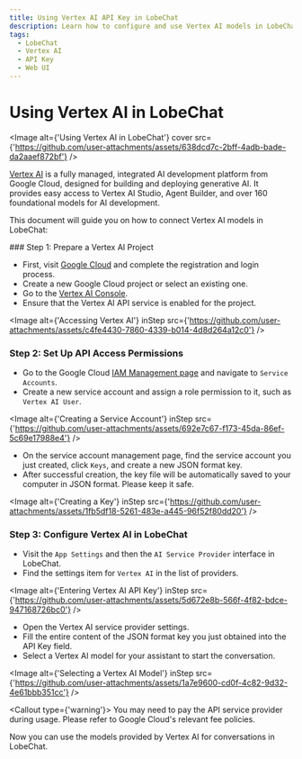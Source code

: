 ```yaml
---
title: Using Vertex AI API Key in LobeChat
description: Learn how to configure and use Vertex AI models in LobeChat, get an API key, and start a conversation.
tags:
  - LobeChat
  - Vertex AI
  - API Key
  - Web UI
---
```


# Using Vertex AI in LobeChat

<Image alt={'Using Vertex AI in LobeChat'} cover src={'https://github.com/user-attachments/assets/638dcd7c-2bff-4adb-bade-da2aaef872bf'} />

[Vertex AI](https://cloud.google.com/vertex-ai) is a fully managed, integrated AI development platform from Google Cloud, designed for building and deploying generative AI. It provides easy access to Vertex AI Studio, Agent Builder, and over 160 foundational models for AI development.

This document will guide you on how to connect Vertex AI models in LobeChat:

<Steps>
  ### Step 1: Prepare a Vertex AI Project

  - First, visit [Google Cloud](https://console.cloud.google.com/) and complete the registration and login process.
  - Create a new Google Cloud project or select an existing one.
  - Go to the [Vertex AI Console](https://console.cloud.google.com/vertex-ai).
  - Ensure that the Vertex AI API service is enabled for the project.

  <Image alt={'Accessing Vertex AI'} inStep src={'https://github.com/user-attachments/assets/c4fe4430-7860-4339-b014-4d8d264a12c0'} />

  ### Step 2: Set Up API Access Permissions

  - Go to the Google Cloud [IAM Management page](https://console.cloud.google.com/iam-admin/serviceaccounts) and navigate to `Service Accounts`.
  - Create a new service account and assign a role permission to it, such as `Vertex AI User`.

  <Image alt={'Creating a Service Account'} inStep src={'https://github.com/user-attachments/assets/692e7c67-f173-45da-86ef-5c69e17988e4'} />

  - On the service account management page, find the service account you just created, click `Keys`, and create a new JSON format key.
  - After successful creation, the key file will be automatically saved to your computer in JSON format. Please keep it safe.

  <Image alt={'Creating a Key'} inStep src={'https://github.com/user-attachments/assets/1fb5df18-5261-483e-a445-96f52f80dd20'} />

  ### Step 3: Configure Vertex AI in LobeChat

  - Visit the `App Settings` and then the `AI Service Provider` interface in LobeChat.
  - Find the settings item for `Vertex AI` in the list of providers.

  <Image alt={'Entering Vertex AI API Key'} inStep src={'https://github.com/user-attachments/assets/5d672e8b-566f-4f82-bdce-947168726bc0'} />

  - Open the Vertex AI service provider settings.
  - Fill the entire content of the JSON format key you just obtained into the API Key field.
  - Select a Vertex AI model for your assistant to start the conversation.

  <Image alt={'Selecting a Vertex AI Model'} inStep src={'https://github.com/user-attachments/assets/1a7e9600-cd0f-4c82-9d32-4e61bbb351cc'} />

  <Callout type={'warning'}>
    You may need to pay the API service provider during usage. Please refer to Google Cloud's relevant fee policies.
  </Callout>
</Steps>

Now you can use the models provided by Vertex AI for conversations in LobeChat.
